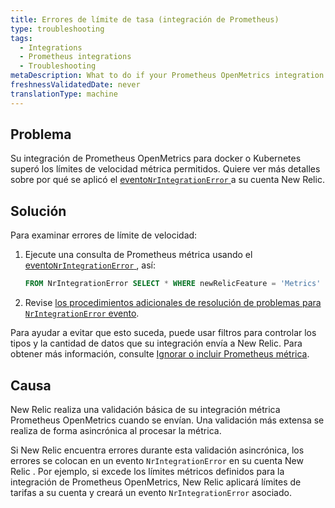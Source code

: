 ```yaml
---
title: Errores de límite de tasa (integración de Prometheus)
type: troubleshooting
tags:
  - Integrations
  - Prometheus integrations
  - Troubleshooting
metaDescription: What to do if your Prometheus OpenMetrics integration for Docker or Kubernetes exceeded allowable metric rate limits for your New Relic account.
freshnessValidatedDate: never
translationType: machine
---
```


## Problema

Su integración de Prometheus OpenMetrics para docker o Kubernetes superó los límites de velocidad métrica permitidos. Quiere ver más detalles sobre por qué se aplicó el [evento`NrIntegrationError` ](/docs/telemetry-data-platform/manage-data/nrintegrationerror)a su cuenta New Relic.

## Solución

Para examinar errores de límite de velocidad:

1. Ejecute una consulta de Prometheus métrica usando el [evento`NrIntegrationError` ](/docs/telemetry-data-platform/manage-data/nrintegrationerror), así:

   ```sql
   FROM NrIntegrationError SELECT * WHERE newRelicFeature = 'Metrics'
   ```

2. Revise [los procedimientos adicionales de resolución de problemas para `NrIntegrationError` evento](/docs/data-ingest-apis/get-data-new-relic/metric-api/troubleshoot-nrintegrationerror-events).

Para ayudar a evitar que esto suceda, puede usar filtros para controlar los tipos y la cantidad de datos que su integración envía a New Relic. Para obtener más información, consulte [Ignorar o incluir Prometheus métrica](/docs/integrations/prometheus-integrations/install-configure/ignore-or-include-prometheus-metrics).

## Causa

New Relic realiza una validación básica de su integración métrica Prometheus OpenMetrics cuando se envían. Una validación más extensa se realiza de forma asincrónica al procesar la métrica.

Si New Relic encuentra errores durante esta validación asincrónica, los errores se colocan en un evento `NrIntegrationError` en su cuenta New Relic . Por ejemplo, si excede los límites métricos definidos para la integración de Prometheus OpenMetrics, New Relic aplicará límites de tarifas a su cuenta y creará un evento `NrIntegrationError` asociado.